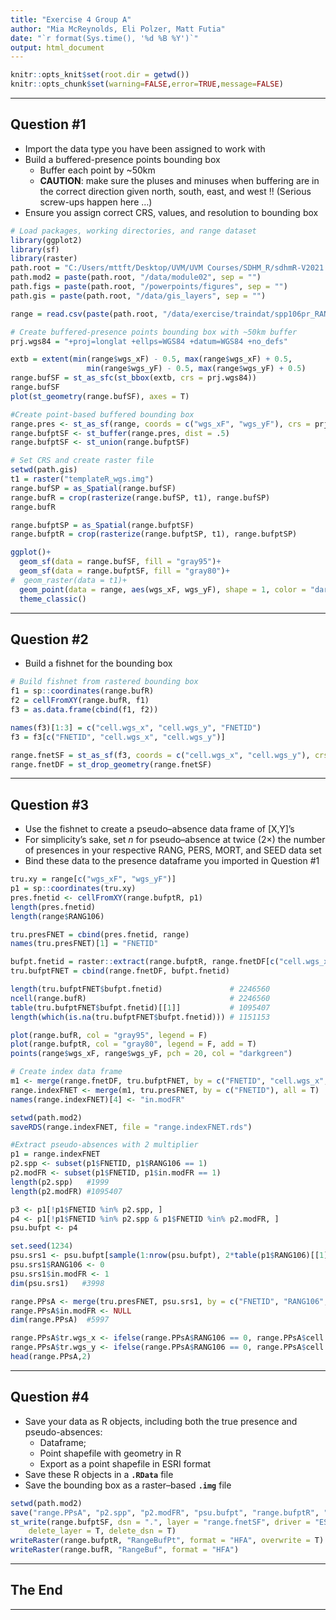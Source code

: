 ```yaml
---
title: "Exercise 4 Group A"
author: "Mia McReynolds, Eli Polzer, Matt Futia"
date: "`r format(Sys.time(), '%d %B %Y')`"
output: html_document
---
```


```r
knitr::opts_knit$set(root.dir = getwd())
knitr::opts_chunk$set(warning=FALSE,error=TRUE,message=FALSE)
```

---

## Question #1

* Import the data type you have been assigned to work with
* Build a buffered-presence points bounding box
  * Buffer each point by ~50km 
  * **CAUTION**:  make sure the pluses and minuses when buffering are in the correct direction given north, south, east, and west !! (Serious screw-ups happen here …)
* Ensure you assign correct CRS, values, and resolution to bounding box

```r
# Load packages, working directories, and range dataset
library(ggplot2)
library(sf)
library(raster)
path.root = "C:/Users/mttft/Desktop/UVM/UVM Courses/SDHM_R/sdhmR-V2021.1EXP"
path.mod2 = paste(path.root, "/data/module02", sep = "")
path.figs = paste(path.root, "/powerpoints/figures", sep = "") 
path.gis = paste(path.root, "/data/gis_layers", sep = "")

range = read.csv(paste(path.root, "/data/exercise/traindat/spp106pr_RANG.csv", sep = ""))
```

```r
# Create buffered-presence points bounding box with ~50km buffer
prj.wgs84 = "+proj=longlat +ellps=WGS84 +datum=WGS84 +no_defs"

extb = extent(min(range$wgs_xF) - 0.5, max(range$wgs_xF) + 0.5, 
                 min(range$wgs_yF) - 0.5, max(range$wgs_yF) + 0.5)
range.bufSF = st_as_sfc(st_bbox(extb, crs = prj.wgs84))
range.bufSF
plot(st_geometry(range.bufSF), axes = T)
```

```r
#Create point-based buffered bounding box
range.pres <- st_as_sf(range, coords = c("wgs_xF", "wgs_yF"), crs = prj.wgs84, remove = F)
range.bufptSF <- st_buffer(range.pres, dist = .5)
range.bufptSF <- st_union(range.bufptSF)
```


```r
# Set CRS and create raster file
setwd(path.gis)
t1 = raster("templateR_wgs.img")
range.bufSP = as_Spatial(range.bufSF)
range.bufR = crop(rasterize(range.bufSP, t1), range.bufSP) 
range.bufR 

range.bufptSP = as_Spatial(range.bufptSF)
range.bufptR = crop(rasterize(range.bufptSP, t1), range.bufptSP)

ggplot()+
  geom_sf(data = range.bufSF, fill = "gray95")+
  geom_sf(data = range.bufptSF, fill = "gray80")+
#  geom_raster(data = t1)+
  geom_point(data = range, aes(wgs_xF, wgs_yF), shape = 1, color = "darkgreen")+
  theme_classic()
```

---

## Question #2

* Build a fishnet for the bounding box

```r
# Build fishnet from rastered bounding box
f1 = sp::coordinates(range.bufR)
f2 = cellFromXY(range.bufR, f1)
f3 = as.data.frame(cbind(f1, f2))

names(f3)[1:3] = c("cell.wgs_x", "cell.wgs_y", "FNETID")
f3 = f3[c("FNETID", "cell.wgs_x", "cell.wgs_y")]

range.fnetSF = st_as_sf(f3, coords = c("cell.wgs_x", "cell.wgs_y"), crs = prj.wgs84, remove = F)
range.fnetDF = st_drop_geometry(range.fnetSF)
```

---

## Question #3

* Use the fishnet to create a pseudo--absence data frame of [X,Y]’s
* For simplicity’s sake, set $n$ for pseudo--absence at twice (2$\times$) the number of presences in your respective RANG, PERS, MORT, and SEED data set
* Bind these data to the presence dataframe you imported in Question #1

```r
tru.xy = range[c("wgs_xF", "wgs_yF")]
p1 = sp::coordinates(tru.xy)
pres.fnetid <- cellFromXY(range.bufptR, p1)
length(pres.fnetid)
length(range$RANG106)

tru.presFNET = cbind(pres.fnetid, range)
names(tru.presFNET)[1] = "FNETID"
```

```r
bufpt.fnetid = raster::extract(range.bufptR, range.fnetDF[c("cell.wgs_x", "cell.wgs_y")])
tru.bufptFNET = cbind(range.fnetDF, bufpt.fnetid)

length(tru.bufptFNET$bufpt.fnetid)               # 2246560
ncell(range.bufR)                                # 2246560
table(tru.bufptFNET$bufpt.fnetid)[[1]]           # 1095407
length(which(is.na(tru.bufptFNET$bufpt.fnetid))) # 1151153

plot(range.bufR, col = "gray95", legend = F)
plot(range.bufptR, col = "gray80", legend = F, add = T)
points(range$wgs_xF, range$wgs_yF, pch = 20, col = "darkgreen")
```

```r
# Create index data frame
m1 <- merge(range.fnetDF, tru.bufptFNET, by = c("FNETID", "cell.wgs_x", "cell.wgs_y"), all.y = T)
range.indexFNET <- merge(m1, tru.presFNET, by = c("FNETID"), all = T)
names(range.indexFNET)[4] <- "in.modFR"

setwd(path.mod2)
saveRDS(range.indexFNET, file = "range.indexFNET.rds")
```

```r
#Extract pseudo-absences with 2 multiplier
p1 = range.indexFNET
p2.spp <- subset(p1$FNETID, p1$RANG106 == 1)
p2.modFR <- subset(p1$FNETID, p1$in.modFR == 1)
length(p2.spp)   #1999
length(p2.modFR) #1095407

p3 <- p1[!p1$FNETID %in% p2.spp, ]
p4 <- p1[!p1$FNETID %in% p2.spp & p1$FNETID %in% p2.modFR, ]
psu.bufpt <- p4

set.seed(1234)
psu.srs1 <- psu.bufpt[sample(1:nrow(psu.bufpt), 2*table(p1$RANG106)[[1]], replace = F), ]
psu.srs1$RANG106 <- 0
psu.srs1$in.modFR <- 1
dim(psu.srs1)   #3998

range.PPsA <- merge(tru.presFNET, psu.srs1, by = c("FNETID", "RANG106", "wgs_xF", "wgs_yF"), all = T)
range.PPsA$in.modFR <- NULL
dim(range.PPsA)  #5997

range.PPsA$tr.wgs_x <- ifelse(range.PPsA$RANG106 == 0, range.PPsA$cell.wgs_x, range.PPsA$wgs_xF)
range.PPsA$tr.wgs_y <- ifelse(range.PPsA$RANG106 == 0, range.PPsA$cell.wgs_y, range.PPsA$wgs_yF)
head(range.PPsA,2)
```

---

## Question #4

* Save your data as R objects, including both the true presence and pseudo-absences:
  * Dataframe;
  * Point shapefile with geometry in R
  * Export as a point shapefile in ESRI format
* Save these R objects in a **`.RData`** file
* Save the bounding box as a raster--based **`.img`** file

```r
setwd(path.mod2)
save("range.PPsA", "p2.spp", "p2.modFR", "psu.bufpt", "range.bufptR", "range.bufR", file = "range_pres.psu.RData")
st_write(range.bufptSF, dsn = ".", layer = "range.fnetSF", driver = "ESRI Shapefile",
    delete_layer = T, delete_dsn = T)
writeRaster(range.bufptR, "RangeBufPt", format = "HFA", overwrite = T)
writeRaster(range.bufR, "RangeBuf", format = "HFA")
```

---

## The End

---
